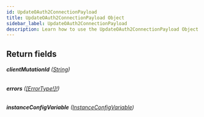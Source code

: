 ```yaml
---
id: UpdateOAuth2ConnectionPayload
title: UpdateOAuth2ConnectionPayload Object
sidebar_label: UpdateOAuth2ConnectionPayload
description: Learn how to use the UpdateOAuth2ConnectionPayload Object for Builder's API.
---
```


## Return fields

###### <b>clientMutationId</b> ([String](/composer/builder/api/schema/scalar/String.mdx))

###### <b>errors</b> ([[ErrorType!]!](/composer/builder/api/schema/object/ErrorType.mdx))

###### <b>instanceConfigVariable</b> ([InstanceConfigVariable](/composer/builder/api/schema/object/InstanceConfigVariable.mdx))

